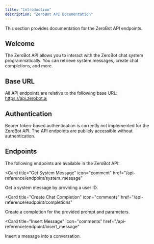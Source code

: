 ```yaml
---
title: "Introduction"
description: "ZeroBot API Documentation"
---
```


<Note>This section provides documentation for the ZeroBot API endpoints.</Note>

## Welcome

The ZeroBot API allows you to interact with the ZeroBot chat system programmatically. You can retrieve system messages, create chat completions, and more.

## Base URL

All API endpoints are relative to the following base URL:
https://api.zerobot.ai

## Authentication

Bearer token-based authentication is currently not implemented for the ZeroBot API. The API endpoints are publicly accessible without authentication.

## Endpoints

The following endpoints are available in the ZeroBot API:

<Card
  title="Get System Message"
  icon="comment"
  href="/api-reference/endpoint/system_message"
>
  Get a system message by providing a user ID.
</Card>

<Card
  title="Create Chat Completion"
  icon="comments"
  href="/api-reference/endpoint/completions"
>
  Create a completion for the provided prompt and parameters.
</Card>

<Card
  title="Insert Message"
  icon="comments"
  href="/api-reference/endpoint/insert_message"
>
  Insert a message into a conversation.
</Card>
